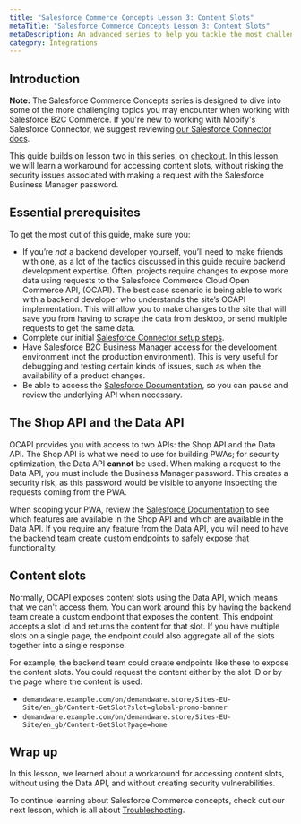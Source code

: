 ```yaml
---
title: "Salesforce Commerce Concepts Lesson 3: Content Slots"
metaTitle: "Salesforce Commerce Concepts Lesson 3: Content Slots"
metaDescription: An advanced series to help you tackle the most challenging topics you may encounter while building your Mobify PWA with Salesforce B2C Commerce. Lesson three covers a workaround for accessing content slots, without introducing security issues.
category: Integrations
---
```


## Introduction

<Callout type="info">
    <strong>Note:</strong> The Salesforce Commerce Concepts series is designed to dive into some of the more challenging topics you may encounter when working with Salesforce B2C Commerce. If you're new to working with Mobify's Salesforce Connector, we suggest reviewing <a href="../../../apis-and-sdks/commerce-integrations/overview#setting-up-the-salesforce-connector">our Salesforce Connector docs</a>.
</Callout>

This guide builds on lesson two in this series, on [checkout](salesforce-commerce-concepts-checkout). In this lesson, we will learn a workaround for accessing content slots, without risking the security issues associated with making a request with the Salesforce Business Manager password.

## Essential prerequisites

To get the most out of this guide, make sure you:

- If you’re *not* a backend developer yourself, you’ll need to make friends with one, as a lot of the tactics discussed in this guide require backend development expertise. Often, projects require changes to expose more data using requests to the Salesforce Commerce Cloud Open Commerce API, (OCAPI). The best case scenario is being able to work with a backend developer who understands the site’s OCAPI implementation. This will allow you to make changes to the site that will save you from having to scrape the data from desktop, or send multiple requests to get the same data.
- Complete our initial [Salesforce Connector setup steps](../../../apis-and-sdks/commerce-integrations/overview#setting-up-the-salesforce-connector).
- Have Salesforce B2C Business Manager access for the development environment (not the production environment). This is very useful for debugging and testing certain kinds of issues, such as when the availability of a product changes.
- Be able to access the [Salesforce Documentation](https://documentation.b2c.commercecloud.salesforce.com/DOC1/index.jsp), so you can pause and review the underlying API when necessary.

## The Shop API and the Data API

OCAPI provides you with access to two APIs: the Shop API and the Data API. The Shop API is what we need to use for building PWAs; for security optimization, the Data API **cannot** be used. When making a request to the Data API, you must include the Business Manager password. This creates a security risk, as this password would be visible to anyone inspecting the requests coming from the PWA.

When scoping your PWA, review the [Salesforce Documentation](https://documentation.b2c.commercecloud.salesforce.com/DOC1/index.jsp) to see which features are available in the Shop API and which are available in the Data API. If you require any feature from the Data API, you will need to have the backend team create custom endpoints to safely expose that functionality.


## Content slots

Normally, OCAPI exposes content slots using the Data API, which means that we can't access them. You can work around this by having the backend team create a custom endpoint that exposes the content. This endpoint accepts a slot id and returns the content for that slot. If you have multiple slots on a single page, the endpoint could also aggregate all of the slots together into a single response.

For example, the backend team could create endpoints like these to expose the content slots. You could request the content either by the slot ID or by the page where the content is used:

* `demandware.example.com/on/demandware.store/Sites-EU-Site/en_gb/Content-GetSlot?slot=global-promo-banner`
* `demandware.example.com/on/demandware.store/Sites-EU-Site/en_gb/Content-GetSlot?page=home`


## Wrap up

In this lesson, we learned about a workaround for accessing content slots, without using the Data API, and without creating security vulnerabilities.

To continue learning about Salesforce Commerce concepts, check out our next lesson, which is all about [Troubleshooting](salesforce-commerce-concepts-troubleshooting).
